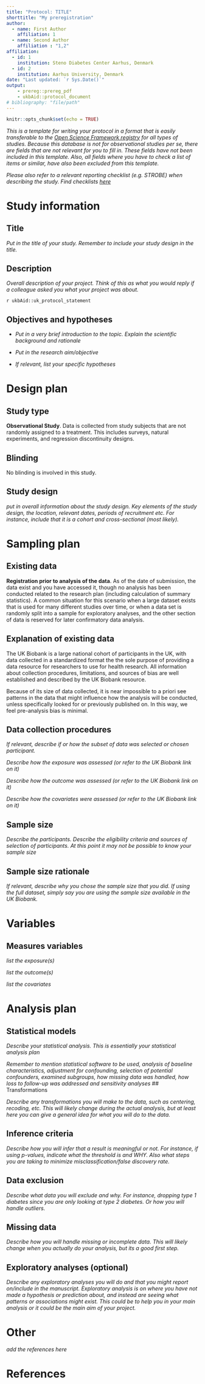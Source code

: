 ```yaml
---
title: "Protocol: TITLE"
shorttitle: "My preregistration"
author: 
  - name: First Author
    affiliation: 1
  - name: Second Author
    affiliation : "1,2"
affiliation:
  - id: 1
    institution: Steno Diabetes Center Aarhus, Denmark
  - id: 2
    institution: Aarhus University, Denmark
date: "Last updated: `r Sys.Date()`"
output: 
    - prereg::prereg_pdf
    - ukbAid::protocol_document
# bibliography: "file/path"
---
```


```r
knitr::opts_chunk$set(echo = TRUE)
```

*This is a template for writing your protocol in a format that is easily
transferable to the [Open Science Framework registry](https://osf.io/) for all
types of studies. Because this database is not for observational studies per se,
there are fields that are not relevant for you to fill in. These fields have not
been included in this template. Also, all fields where you have to check a list
of items or similar, have also been excluded from this template.*

*Please also refer to a relevant reporting checklist (e.g. STROBE) when
describing the study. Find checklists [here](https://www.equator-network.org/)*

# Study information

## Title

*Put in the title of your study. Remember to include your study design in the title.*

## Description

*Overall description of your project. Think of this as what you would reply if a colleague asked you what your project was about.*

<!-- NOTE: Keep the inline R code below. This inserts the standard UKB statement. -->
`r ukbAid::uk_protocol_statement`

## Objectives and hypotheses 

- *Put in a very brief introduction to the topic. Explain the scientific background and rationale*

- *Put in the research aim/objective*

- *If relevant, list your specific hypotheses*

# Design plan

## Study type

<!-- Note: Leave the below text here. -->

**Observational Study**. Data is collected from study subjects that are not randomly assigned to a treatment. This includes surveys, natural experiments, and regression discontinuity designs.

## Blinding

<!-- Note: Leave the below text here. -->

No blinding is involved in this study.

## Study design

<!-- Describe your study design. Typical study designs for observation studies include cohort, cross sectional, and case-control studies.

This question has a variety of possible answers. The key is for a researcher to be as detailed as is necessary given the specifics of their design. Be careful to determine if every parameter has been specified in the description of the study design. There may be some overlap between this question and the following questions. That is OK, as long as sufficient detail is given in one of the areas to provide all of the requested information.-->


*put in overall information about the study design. Key elements of the study design, the location, relevant dates, periods of recruitment etc. For instance, include that it is a cohort and cross-sectional (most likely).*

# Sampling plan

## Existing data

<!-- Note: Leave the below text here. -->

**Registration prior to analysis of the data**. As of the date of submission, the data exist and you have accessed it, though no analysis has been conducted related to the research plan (including calculation of summary statistics). A common situation for this scenario when a large dataset exists that is used for many different studies over time, or when a data set is randomly split into a sample for exploratory analyses, and the other section of data is reserved for later confirmatory data analysis.

## Explanation of existing data

<!-- Note: Leave the below text here. -->

The UK Biobank is a large national cohort of participants in the UK, with data collected in a standardized format the the sole purpose of providing a data resource for researchers to use for health research. All information about collection procedures, limitations, and sources of bias are well established and described by the UK Biobank resource.

Because of its size of data collected, it is near impossible to a priori see patterns in the data that might influence how the analysis will be conducted, unless specifically looked for or previously published on. In this way, we feel pre-analysis bias is minimal.

## Data collection procedures

*If relevant, describe if or how the subset of data was selected or chosen participant.*

*Describe how the exposure was assessed (or refer to the UK Biobank link on it)*

*Describe how the outcome was assessed (or refer to the UK Biobank link on it)*

*Describe how the covariates were assessed (or refer to the UK Biobank link on it)*

## Sample size

*Describe the participants. Describe the eligibility criteria and sources of selection of participants. At this point it may not be possible to know your sample size*

## Sample size rationale

*If relevant, describe why you chose the sample size that you did. If using the full dataset, simply say you are using the sample size available in the UK Biobank.*

# Variables

## Measures variables

*list the exposure(s)*

*list the outcome(s)*

*list the covariates*

# Analysis plan

## Statistical models

*Describe your statistical analysis. This is essentially your statistical analysis plan*

*Remember to mention statistical software to be used, analysis of baseline characteristics, adjustment for confounding, selection of potential confounders, examined subgroups, how missing data was handled, how loss to follow-up was addressed and sensitivity analyses* 
## Transformations

*Describe any transformations you will make to the data, such as centering, recoding, etc. This will likely change during the actual analysis, but at least here you can give a general idea for what you will do to the data.*

## Inference criteria

*Describe how you will infer that a result is meaningful or not. For instance, if using p-values, indicate what the threshold is and WHY. Also what steps you are taking to minimize misclassification/false discovery rate.*

## Data exclusion

*Describe what data you will exclude and why. For instance, dropping type 1 diabetes since you are only looking at type 2 diabetes. Or how you will handle outliers.*

## Missing data

*Describe how you will handle missing or incomplete data. This will likely change when you actually do your analysis, but its a good first step.*

## Exploratory analyses (optional)

*Describe any exploratory analyses you will do and that you might report on/include in the manuscript. Exploratory analysis is on where you have not made a hypothesis or prediction about, and instead are seeing what patterns or associations might exist. This could be to help you in your main analysis or it could be the main aim of your project.*

# Other

*add the references here*

# References
